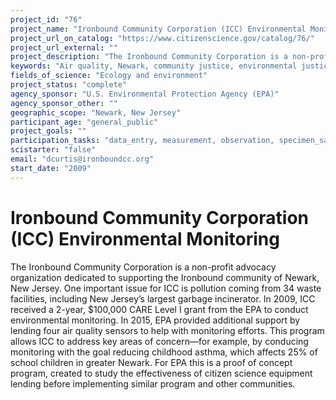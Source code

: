 ```yaml
---
project_id: "76"
project_name: "Ironbound Community Corporation (ICC) Environmental Monitoring"
project_url_on_catalog: "https://www.citizenscience.gov/catalog/76/"
project_url_external: ""
project_description: "The Ironbound Community Corporation is a non-profit advocacy organization dedicated to supporting the Ironbound community of Newark, New Jersey. One important issue for ICC is pollution coming from 34 waste facilities, including New Jersey\u2019s largest garbage incinerator.  In 2009, ICC received a 2-year, $100,000 CARE Level I grant from the EPA to conduct environmental monitoring.  In 2015, EPA provided additional support by lending four air quality sensors to help with monitoring efforts. This program allows ICC to address key areas of concern\u2014for example, by conducing monitoring with the goal reducing childhood asthma, which affects 25% of school children in greater Newark. For EPA this is a proof of concept program, created to study the effectiveness of citizen science equipment lending before implementing similar program and other communities."
keywords: "Air quality, Newark, community justice, environmental justice, EPA, ICC, equipment lending, sensors"
fields_of_science: "Ecology and environment"
project_status: "complete"
agency_sponsor: "U.S. Environmental Protection Agency (EPA)"
agency_sponsor_other: ""
geographic_scope: "Newark, New Jersey"
participant_age: "general_public"
project_goals: ""
participation_tasks: "data_entry, measurement, observation, specimen_sample_collection"
scistarter: "false"
email: "dcurtis@ironboundcc.org"
start_date: "2009"
---
```


# Ironbound Community Corporation (ICC) Environmental Monitoring

The Ironbound Community Corporation is a non-profit advocacy organization dedicated to supporting the Ironbound community of Newark, New Jersey. One important issue for ICC is pollution coming from 34 waste facilities, including New Jersey’s largest garbage incinerator.  In 2009, ICC received a 2-year, $100,000 CARE Level I grant from the EPA to conduct environmental monitoring.  In 2015, EPA provided additional support by lending four air quality sensors to help with monitoring efforts. This program allows ICC to address key areas of concern—for example, by conducing monitoring with the goal reducing childhood asthma, which affects 25% of school children in greater Newark. For EPA this is a proof of concept program, created to study the effectiveness of citizen science equipment lending before implementing similar program and other communities.
